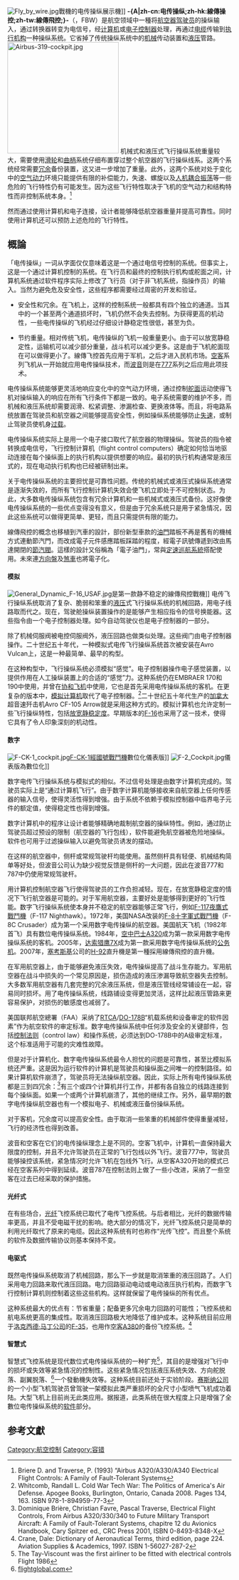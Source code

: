 {{TA
|G1=EL
|G2=Aero
|G3=IT
|G4=Military
|1=zh-hans:操纵;zh-hant:操縱;zh-tw:操作;
}}
[[File:Fly_by_wire.jpg|thumb]]戰機的电传操纵展示機]]
'''-{A|zh-cn:电传操纵;zh-hk:線傳操控;zh-tw:線傳飛控;}-'''（{{lang-en|'''Fly-By-Wire'''}}，FBW）是航空领域中一種将[[航空器驾驶员|航空器驾驶员]]的操纵输入，通过转换器转变为电信号，经[[计算机|计算机]]或[[电子控制器|电子控制器]]处理，再通过[[电缆|电缆]]传输到[[执行机构|执行机构]]一种操纵系统。它省掉了传统操纵系统中的[[机械|机械]]传动装置和[[液压|液压]]管路。
[[File:Airbus-319-cockpit.jpg|250px]]
机械式和液压式飞行操纵系统重量较大，需要使用[[滑轮|滑轮]]和[[曲柄|曲柄]]系统仔细布置穿过整个航空器的飞行操纵线系。这两个系统经常需要[[冗余|冗余]]备份装置，这又进一步增加了重量。此外，这两个系统对处于变化中的[[空气动力|空气动力]]环境只能提供有限的补偿能力，失速、螺旋以及[[人机耦合振荡|人机耦合振荡]]等一些危险的飞行特性仍有可能发生。因为这些飞行特性取决于飞机的空气动力和结构特性而非控制系统本身。<ref>Briere D. and Traverse, P. (1993) “Airbus A320/A330/A340 Electrical Flight Controls: A Family of Fault-Tolerant Systems</ref>

然而通过使用计算机和电子连接，设计者能够降低航空器重量并提高可靠性。同时使用计算机还可以预防上述危险的飞行特性。
==概論==
「电传操纵」一词从字面仅仅意味着这是一个通过电信号控制的系统。但事实上，这是一个通过计算机控制的系统。在飞行员和最终的控制执行机构或舵面之间，计算机系统通过软件程序实际上修改了飞行员（对于非飞机系统，指操作员）的输入。当然为避免危及安全性，这些程序都需要经过周密的开发和验证。

*安全性和冗余。在飞机上，这样的控制系统一般都具有四个独立的通道。当其中的一个甚至两个通道损坏时，飞机仍然不会失去控制。为获得更高的机动性，一些电传操纵的飞机经过仔细设计静稳定性很低，甚至为负。

*节约重量。相对传统飞机，电传操纵的飞机一般重量更小。由于可以放宽静稳定性，运输机可以减少部分重量，战斗机可以减少更多。这是由于飞机舵面现在可以做得更小了。線傳飞控首先应用于军机，之后才进入民机市场。[[空客|空客]]系列飞机从一开始就应用电传操纵技术，而[[波音|波音]]则是在[[波音777|777]]系列之后应用此项技术。

电传操纵系统能够更灵活地响应变化中的空气动力环境，通过控制[[飞行操纵装置|舵面]]运动使得飞机对操纵输入的响应在所有飞行条件下都是一致的。电子系统需要的维护不多，而机械和液压系统却需要润滑、松紧调整、渗漏检查、更换液体等。而且，将电路系统放置在驾驶员和航空器之间能够提高安全性，例如操纵系统能够防止[[失速|失速]]，或制止驾驶员使机身[[过载|过载]]。

电传操纵系统实际上是用一个电子接口取代了航空器的物理操纵。驾驶员的指令被转换成电信号，飞行控制计算机（flight control computers）确定如何恰当地驱动连接在每个操纵面上的执行机构以提供想要的响应。最初的执行机构通常是液压式的，现在电动执行机构也已经被研制出来。

关于电传操纵系统的主要担忧是可靠性问题。传统的机械式或液压式操纵系统通常是逐渐失效的，而所有飞行控制计算机失效会使飞机立即处于不可控制状态。为此，大多数电传操纵系统包含有冗余计算机和一些机械式或液压式备份。这好像使电传操纵系统的一些优点变得没有意义，但是由于冗余系统只是用于紧急情况，因此这些系统可以做得更简单、更轻，而且只需提供有限的能力。

線傳飛控的概念也移植到汽車的設計，部份新型車款的[[油門|油門]]踏板不再是舊有的機械方式連動節汽門，而改成電子元件感應踏板踩踏的程度，經電子訊號傳遞到改由馬達開閉的[[節汽閥|節汽閥]]。這樣的設計又俗稱為「電子油門」，常與[[定速巡航|定速巡航系統]]搭配使用。未來連[[方向盤|方向盤]]及[[煞車|煞車]]也將電子化。

====模拟====
[[File:General_Dynamic_F-16_USAF.jpg|thumb]]是第一款静不稳定的線傳飛控戰機]]
电传飞行操纵系统取消了复杂、脆弱和笨重的[[液压|液压]]式飞行操纵系统的机械回路，用电子线路取而代之。现在，驾驶舱操纵装置操作的是能够产生相应指令的信号换能器。这些指令由一个电子控制器处理。如今自动驾驶仪也是电子控制器的一部分。

除了机械伺服阀被电控伺服阀外，液压回路也做类似处理。这些阀门由电子控制器操作。二十世纪五十年代，一种模拟式电传飞行操纵系统首次被安装在Avro Vulcan上，这是一种最简单、最早的构型。

在这种构型中，飞行操纵系统必须模拟“感觉”。电子控制器操作电子感觉装置，以提供作用在人工操纵装置上的合适的“感觉”力。这种系统仍在EMBRAER 170和190中使用，并曾在[[协和飞机|协和飞机]]中使用，它也是首先采用电传操纵系统的客机。在更复杂的版本中，[[模拟计算机|模拟计算机]]取代了电子控制器。<ref>Whitcomb, Randall L. Cold War Tech War: The Politics of America's Air Defense. Apogee Books, Burlington, Ontario, Canada 2008. Pages 134, 163. ISBN 978-1-894959-77-3</ref>二十世纪五十年代生产的[[加拿大|加拿大]]超音速歼击机Avro CF-105 Arrow就是采用这种方式的。模拟计算机也允许定制一些飞行操纵特性，包括[[放宽静稳定度|放宽静稳定度]]。早期版本的[[F-16|F-16]]也采用了这一技术，使得它具有了令人印象深刻的机动性。

====数字====
[[File:F-CK-1_cockpit.jpg|thumb]][[F-CK-1經國號戰鬥機|F-CK-1經國號戰鬥機]]數位化儀表版]]
[[File:F-2_Cockpit.jpg|thumb]]儀表版為數位化]]

数字电传飞行操纵系统与模拟式的相似。不过信号处理是由数字计算机完成的。驾驶员实际上是“通过计算机飞行”。由于数字计算机能够接收来自航空器上任何传感器的输入信号，使得灵活性得到增强。由于系统不依赖于模拟控制器中临界电子元件的额定值，使得稳定性也得到增强。

数字计算机中的程序让设计者能够精确地裁制航空器的操纵特性。例如，通过防止驾驶员超过预设的限制（航空器的飞行包线），软件能避免航空器被危险地操纵。软件也可用于过滤操纵输入以避免驾驶员诱发的摆动。

在这样的航空器中，侧杆或常规驾驶杆均能使用。虽然侧杆具有轻便、机械结构简单等好处，但波音公司认为缺少视觉反馈是侧杆的一大问题，因此在波音777和787中仍使用常规驾驶杆。

用计算机控制航空器飞行使得驾驶员的工作负担减轻。现在，在放宽静稳定度的情况下飞行航空器是可能的。对于军用航空器，主要好处是能够得到更好的飞行性能。数字飞行操纵系统使本身并不稳定的航空器能够正常飞行，例如[[F-117|F-117夜鷹式戰鬥機]]（F-117 Nighthawk）。1972年，美国NASA改装的[[F-8|F-8十字軍式戰鬥機]]（F-8C Crusader）成为第一个采用数字电传操纵的航空器。美国航天飞机（1982年首飞）具有数位电传操纵系统。1984年，[[空中巴士|空中巴士]][[A320|A320]]成为第一款采用数字电传操纵系统的客机。2005年，[[达索猎鹰7X|达索猎鹰7X]]成为第一款采用数字电传操纵系统的[[公务机|公务机]]。2007年，[[塞考斯基|塞考斯基]]公司的[[H-92|H-92]]直升機是第一種採用線傳飛控的直升機。

在军用航空器上，由于能够避免液压失效，电传操纵提高了战斗生存能力。军用航空器在战斗中损失的一个常见原因是，损伤造成的液压渗漏导致航空器失去控制。大多数军用航空器有几套完整的冗余液压系统，但是液压管线经常铺设在一起，容易同时损坏。用了电传操纵系统，线路铺设变得更加灵活，这样比起液压管路来更容易保护，对损伤的敏感度也减弱了。

美国联邦航空總署（FAA）采纳了[[Radio_Technical_Commission_for_Aeronautics|RTCA]]/[[DO-178B|DO-178B]]“机载系统和设备审定的软件因素”作为航空软件的审定标准。数字电传操纵系统中任何涉及安全的关键部件，包括[[控制法则|控制法则]]（control law）和操作系统，必须达到DO-178B中的A级审定标准，这个标准适用于可能的灾难性故障。

但是对于计算机化、数字电传操纵系统最令人担忧的问题是可靠性，甚至比模拟系统还严重。这是因为运行软件的计算机是驾驶员和操纵面之间唯一的控制路径。如果计算机软件崩溃了，驾驶员将无法操纵航空器。因此，实际上所有电传操纵系统都是三到四冗余：<ref>Dominique Brière, Christian Favre, Pascal Traverse, Electrical Flight Controls, From Airbus A320/330/340 to Future Military Transport Aircraft: A Family of Fault-Tolerant Systems, chapitre 12 du Avionics Handbook, Cary Spitzer ed., CRC Press 2001, ISBN 0-8493-8348-X</ref>有三个或四个计算机并行工作，并都有各自独立的线路连接到每个操纵面。如果一个或两个计算机崩溃了，其他的继续工作。另外，最早期的数字电传操纵航空器也有一个模拟电子、机械或液压备份操纵系统。

对于客机，冗余度可以提高安全性。由于取消一些笨重的机械部件使得重量减轻，飞行的经济性也得到改善。

波音和空客在它们的电传操纵理念上是不同的。空客飞机中，计算机一直保持最大限度的控制，并且不允许驾驶员在正常的飞行包线以外飞行。波音777中，驾驶员能够操控该系统，紧急情况时允许飞机在包线外飞行。从空客A320开始的模式已经在空客系列中得到延续。波音787在控制法则上做了一些小改进，采纳了一些空客在过去已经采取的保护措施。

====光纤式====
在有些场合，[[光纤|光纤]]飞控系统已取代了电传飞控系统。与后者相比，光纤的数据传输率更高，并且不受电磁干扰的影响。绝大部分的情况下，光纤飞控系统只是简单的利用光纤取代了原来的电缆。因此这种系统有时也称作“光传飞控”。而且整个系统的软件及数据传输协议则基本保持不变。

====电驱式====
既然电传操纵系统取消了机械回路，那么下一步就是取消笨重的液压回路了。人们采用电力回路来取代液压回路。电力回路驱动电动或电动液压执行机构，而数字飞行控制计算机则控制着这些这些机构。这样就保留了电传操纵的所有优点。

这种系统最大的优点有：节省重量；配备更多冗余电力回路的可能性；飞控系统和航电系统更高的集成性。取消液压回路极大地降低了维护成本。这种系统目前应用于[[洛克西德·马丁公司|洛克西德·马丁公司]]的[[F-35闪电II攻击战斗机|F-35]]，也用作[[空中客车A380|空客A380]]的备份飞控系统。<ref>Crane, Dale: Dictionary of Aeronautical Terms, third edition, page 224. Aviation Supplies & Academics, 1997. ISBN 1-56027-287-2</ref>

====智慧式====
智慧式飞控系统是现代数位式电传操纵系统的一种扩充<ref>The Tay-Viscount was the first airliner to be fitted with electrical controls Flight 1986</ref>，其目的是增强对飞行中的损坏或失效等紧急情况的控制性。这些紧急情况包括液压系统失效、方向舵脱落、副翼脱落、<ref>[http://www.flightglobal.com/pdfarchive/view/1972/1972%20-%202032.html flightglobal.com]</ref>一个發動機失效等。这种系统目前还处于实验阶段。[[赛斯纳飞行器公司|赛斯纳公司]]的一个小型飞机驾驶员曾驾驶一架模拟此类严重损坏的全尺寸小型喷气飞机成功着陆。大型飞机上目前尚无此类应用。据报道，此类系统在很大程度上只是增强了全數位电传操纵系统的[[软件|软件]]部分。

== 参考文獻 ==
{{reflist}}

{{航空器部件}}
{{飞机结构}}

[[Category:航空控制|Category:航空控制]]
[[Category:容错|Category:容错]]
